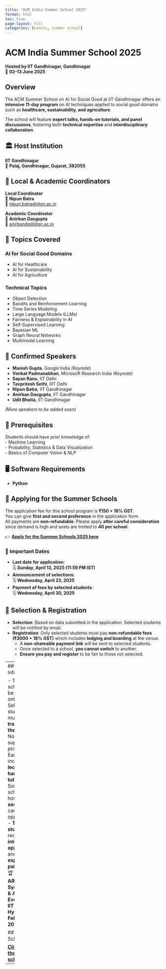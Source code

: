 ```yaml
---
title: "ACM India Summer School 2025"
format: html
toc: true
page-layout: full
categories: [events, summer school]
---
```


# ACM India Summer School 2025  
**Hosted by IIT Gandhinagar, Gandhinagar**  
📅 **02–13 June 2025**

## Overview
The ACM Summer School on AI for Social Good at IIT Gandhinagar offers an **intensive 11-day program** on AI techniques applied to social good domains such as **healthcare, sustainability, and agriculture**.  

The school will feature **expert talks, hands-on tutorials, and panel discussions**, fostering both **technical expertise** and **interdisciplinary collaboration**.

## 🏛 Host Institution
**IIT Gandhinagar**  
📍 **Palaj, Gandhinagar, Gujarat, 382055**

## 🏫 Local & Academic Coordinators
**Local Coordinator**  
👤 **Nipun Batra**  
📧 [nipun.batra@iitgn.ac.in](mailto:nipun.batra@iitgn.ac.in)  

**Academic Coordinator**  
👤 **Anirban Dasgupta**  
📧 [anirbandg@iitgn.ac.in](mailto:anirbandg@iitgn.ac.in)  

## 🎯 Topics Covered

### **AI for Social Good Domains**
- AI for Healthcare  
- AI for Sustainability  
- AI for Agriculture  

### **Technical Topics**
- Object Detection  
- Bandits and Reinforcement Learning  
- Time Series Modeling  
- Large Language Models (LLMs)  
- Fairness & Explainability in AI  
- Self-Supervised Learning  
- Bayesian ML  
- Graph Neural Networks  
- Multimodal Learning  

## 🎤 Confirmed Speakers
- **Manish Gupta**, Google India *(Keynote)*  
- **Venkat Padmanabhan**, Microsoft Research India *(Keynote)*  
- **Sayan Ranu**, IIT Delhi  
- **Tavpritesh Sethi**, IIIT Delhi  
- **Nipun Batra**, IIT Gandhinagar  
- **Anirban Dasgupta**, IIT Gandhinagar  
- **Udit Bhatia**, IIT Gandhinagar  

_(More speakers to be added soon)_

## 📖 Prerequisites
Students should have prior knowledge of:  
- Machine Learning  
- Probability, Statistics & Data Visualization  
- Basics of Computer Vision & NLP  

## 🖥 Software Requirements
- **Python**  

## 📌 Applying for the Summer Schools

The application fee for this school program is **₹150 + 18% GST**.  
You can give **first and second preference** in the application form.  
All payments are **non-refundable**. Please apply **after careful consideration** since demand is high and seats are limited to **40 per school**.

👉 **[Apply for the Summer Schools 2025 here](https://docs.google.com/forms/d/e/1FAIpQLScsgmXp-i_895k_J4hES6e0BoO9yq3heN8fOfhLSy6hZMDp9Q/viewform)**  

### 📅 Important Dates

- **Last date for application**:  
  🗓️ **Sunday, April 13, 2025 (11:59 PM IST)**  
- **Announcement of selections**:  
  🗓️ **Wednesday, April 23, 2025**  
- **Payment of fees by selected students**:  
  🗓️ **Wednesday, April 30, 2025**

## 📝 Selection & Registration

- **Selection**: Based on data submitted in the application. Selected students will be notified by email.  
- **Registration**: Only selected students must pay **non-refundable fees (₹3000 + 18% GST)** which includes **lodging and boarding** at the venue.  
  - A **non-shareable payment link** will be sent to selected students.  
  - Once selected to a school, **you cannot switch** to another.  
  - **Ensure you pay and register** to be fair to those not selected. 

---
## ℹ️ General Information

- The schools will be **in-person** only.  
- Selected students must arrange **travel on their own**.  
- No travel support is provided.  
- Each day includes **lectures + hands-on tutorials**.  
- Some schools may host **industry sessions** on career opportunities.  
- **Top students** may receive **internship opportunities** and an **all-expense-paid trip** to:  
  🏆 **ACM India ARCS Symposium & Annual Event 2026**  
  📍 **IIT Hyderabad, Feb–Mar 2026**

## 📅 Schedule  
👉 **[Click here for the detailed schedule](schedule.qmd)**  

---
